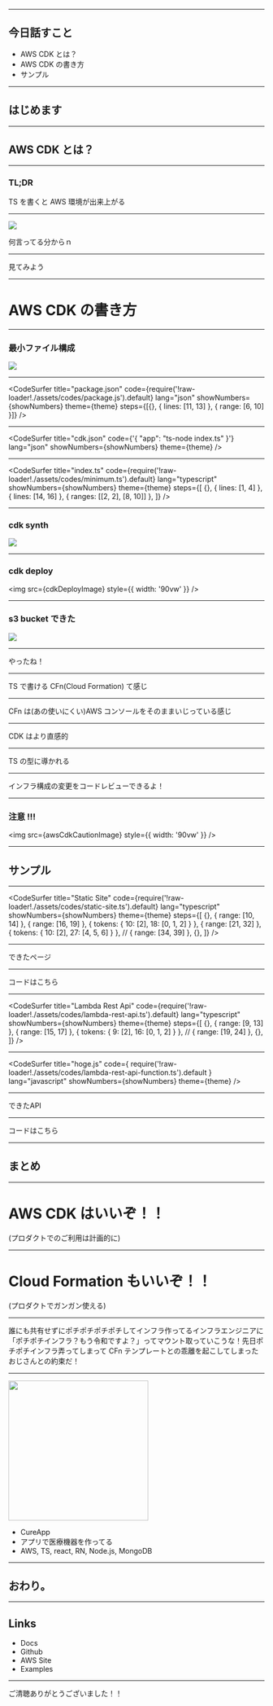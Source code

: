 

<Head>
  <HeadContents
    title={packageJson.slideTitle}
    urlPath={packageJson.slideKey}
    image={ogImage}
  />
</Head>

<Top
  title={packageJson.slideTitle}
  eventName="Gotanda.js #11"
  hashtag="gotandajs"
/>

---

## 今日話すこと

- AWS CDK とは？
- AWS CDK の書き方
- サンプル

---

## はじめます

---

## AWS CDK とは？

---

### TL;DR

TS を書くと AWS 環境が出来上がる

---

<img src={naniitteruka} style={{}} />

何言ってる分からｎ

---

見てみよう

---

# AWS CDK の書き方

---

### 最小ファイル構成

<img src={fileConstitutionImage} />

---

<CodeSurfer
  title="package.json"
  code={require('!raw-loader!./assets/codes/package.js').default}
  lang="json"
  showNumbers={showNumbers}
  theme={theme}
  steps={[{}, { lines: [11, 13] }, { range: [6, 10] }]}
/>

---

<CodeSurfer
  title="cdk.json"
  code={'{ "app": "ts-node index.ts" }'}
  lang="json"
  showNumbers={showNumbers}
  theme={theme}
/>

---

<CodeSurfer
  title="index.ts"
  code={require('!raw-loader!./assets/codes/minimum.ts').default}
  lang="typescript"
  showNumbers={showNumbers}
  theme={theme}
  steps={[
    {},
    { lines: [1, 4] },
    { lines: [14, 16] },
    { ranges: [[2, 2], [8, 10]] },
  ]}
/>

---

### cdk synth

<img src={cdkSynthImage} />

---

### cdk deploy

<img src={cdkDeployImage} style={{ width: '90vw' }} />

---

### s3 bucket できた

<img src={cdkResultImage} />

---

やったね！

---

TS で書ける CFn(Cloud Formation) て感じ

---

CFn は(あの使いにくい)AWS コンソールをそのままいじっている感じ

---

CDK はより直感的

---

TS の型に導かれる

---

インフラ構成の変更をコードレビューできるよ！

---

### 注意 !!!

<img src={awsCdkCautionImage} style={{ width: '90vw' }} />

---

## サンプル

---

<CodeSurfer
  title="Static Site"
  code={require('!raw-loader!./assets/codes/static-site.ts').default}
  lang="typescript"
  showNumbers={showNumbers}
  theme={theme}
  steps={[
    {},
    { range: [10, 14] },
    { range: [16, 19] },
    { tokens: { 10: [2], 18: [0, 1, 2] } },
    { range: [21, 32] },
    { tokens: { 10: [2], 27: [4, 5, 6] } },
    // { range: [34, 39] },
    {},
  ]}
/>

---

<ExLink href="https://d7srgc5j9isfi.cloudfront.net/">できたページ</ExLink>

---

<ExLink href="https://github.com/yamatatsu/cdk-static-site-sample">
  コードはこちら
</ExLink>

---

<CodeSurfer
  title="Lambda Rest Api"
  code={require('!raw-loader!./assets/codes/lambda-rest-api.ts').default}
  lang="typescript"
  showNumbers={showNumbers}
  theme={theme}
  steps={[
    {},
    { range: [9, 13] },
    { range: [15, 17] },
    { tokens: { 9: [2], 16: [0, 1, 2] } },
    // { range: [19, 24] },
    {},
  ]}
/>

---

<CodeSurfer
  title="hoge.js"
  code={
    require('!raw-loader!./assets/codes/lambda-rest-api-function.ts').default
  }
  lang="javascript"
  showNumbers={showNumbers}
  theme={theme}
/>

---

<ExLink href="https://h8rqfdnrm4.execute-api.ap-northeast-1.amazonaws.com/prod">
  できたAPI
</ExLink>

---

<ExLink href="https://github.com/yamatatsu/cdk-lambda-rest-api-sample">
  コードはこちら
</ExLink>

---

## まとめ

---

# AWS CDK はいいぞ！！

(プロダクトでのご利用は計画的に)

---

# Cloud Formation もいいぞ！！

(プロダクトでガンガン使える)

---

誰にも共有せずにポチポチポチポチしてインフラ作ってるインフラエンジニアに「ポチポチインフラ？もう令和ですよ？」ってマウント取っていこうな！先日ポチポチインフラ弄ってしまって CFn テンプレートとの乖離を起こしてしまったおじさんとの約束だ！

---

<img
  src="https://i.gyazo.com/87d23d84bc93c83bb165c9d2f239f703.png"
  width="275"
/>

- <ExLink href="https://cureapp.co.jp">CureApp</ExLink>
- アプリで医療機器を作ってる
- AWS, TS, react, RN, Node.js, MongoDB

---

## おわり。

---

## Links

- <ExLink href="https://docs.aws.amazon.com/cdk/api/latest/">Docs</ExLink>
- <ExLink href="https://github.com/awslabs/aws-cdk">Github</ExLink>
- <ExLink href="https://docs.aws.amazon.com/cdk/latest/guide/what-is.html">
    AWS Site
  </ExLink>
- <ExLink href="https://github.com/aws-samples/aws-cdk-examples/tree/master/typescript">
    Examples
  </ExLink>

---

ご清聴ありがとうございました！！
